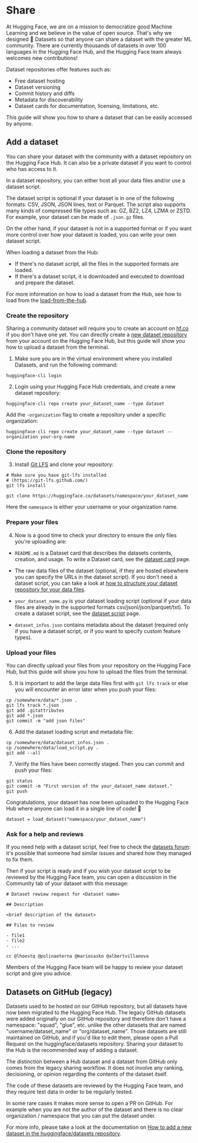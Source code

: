 # Share

At Hugging Face, we are on a mission to democratize good Machine Learning and we believe in the value of open source. That's why we designed 🤗 Datasets so that anyone can share a dataset with the greater ML community. There are currently thousands of datasets in over 100 languages in the Hugging Face Hub, and the Hugging Face team always welcomes new contributions!

Dataset repositories offer features such as:

- Free dataset hosting
- Dataset versioning
- Commit history and diffs
- Metadata for discoverability
- Dataset cards for documentation, licensing, limitations, etc.

This guide will show you how to share a dataset that can be easily accessed by anyone.

<a id='upload_dataset_repo'></a>

## Add a dataset

You can share your dataset with the community with a dataset repository on the Hugging Face Hub.
It can also be a private dataset if you want to control who has access to it.

In a dataset repository, you can either host all your data files and/or use a dataset script.

The dataset script is optional if your dataset is in one of the following formats: CSV, JSON, JSON lines, text or Parquet.
The script also supports many kinds of compressed file types such as: GZ, BZ2, LZ4, LZMA or ZSTD.
For example, your dataset can be made of `.json.gz` files.

On the other hand, if your dataset is not in a supported format or if you want more control over how your dataset is loaded, you can write your own dataset script.

When loading a dataset from the Hub:

- If there's no dataset script, all the files in the supported formats are loaded.
- If there's a dataset script, it is downloaded and executed to download and prepare the dataset.

For more information on how to load a dataset from the Hub, see how to load from the [load-from-the-hub](#load-from-the-hub).

### Create the repository

Sharing a community dataset will require you to create an account on [hf.co](https://huggingface.co/join) if you don't have one yet.
You can directly create a [new dataset repository](https://huggingface.co/login?next=%2Fnew-dataset) from your account on the Hugging Face Hub, but this guide will show you how to upload a dataset from the terminal.

1. Make sure you are in the virtual environment where you installed Datasets, and run the following command:

```
huggingface-cli login
```

2. Login using your Hugging Face Hub credentials, and create a new dataset repository:

```
huggingface-cli repo create your_dataset_name --type dataset
```

Add the `-organization` flag to create a repository under a specific organization:

```
huggingface-cli repo create your_dataset_name --type dataset --organization your-org-name
```

### Clone the repository

3. Install [Git LFS](https://git-lfs.github.com/) and clone your repository:

```
# Make sure you have git-lfs installed
# (https://git-lfs.github.com/)
git lfs install

git clone https://huggingface.co/datasets/namespace/your_dataset_name
```

Here the `namespace` is either your username or your organization name.

### Prepare your files

4. Now is a good time to check your directory to ensure the only files you're uploading are:

- `README.md` is a Dataset card that describes the datasets contents, creation, and usage. To write a Dataset card, see the [dataset card](dataset_card) page.

- The raw data files of the dataset (optional, if they are hosted elsewhere you can specify the URLs in the dataset script). If you don't need a dataset script, you can take a look at [how to structure your dataset repository for your data files](repository_structure).

- `your_dataset_name.py` is your dataset loading script (optional if your data files are already in the supported formats csv/jsonl/json/parquet/txt). To create a dataset script, see the [dataset script](dataset_script) page.

- `dataset_infos.json` contains metadata about the dataset (required only if you have a dataset script, or if you want to specify custom feature types).

### Upload your files

You can directly upload your files from your repository on the Hugging Face Hub, but this guide will show you how to upload the files from the terminal.

5. It is important to add the large data files first with `git lfs track` or else you will encounter an error later when you push your files:

```
cp /somewhere/data/*.json .
git lfs track *.json
git add .gitattributes
git add *.json
git commit -m "add json files"
```

6. Add the dataset loading script and metadata file:

```
cp /somewhere/data/dataset_infos.json .
cp /somewhere/data/load_script.py .
git add --all
```

7. Verify the files have been correctly staged. Then you can commit and push your files:

```
git status
git commit -m "First version of the your_dataset_name dataset."
git push
```

Congratulations, your dataset has now been uploaded to the Hugging Face Hub where anyone can load it in a single line of code! 🥳

```
dataset = load_dataset("namespace/your_dataset_name")
```

### Ask for a help and reviews

If you need help with a dataset script, feel free to check the [datasets forum](https://discuss.huggingface.co/c/datasets/10): it's possible that someone had similar issues and shared how they managed to fix them.

Then if your script is ready and if you wish your dataset script to be reviewed by the Hugging Face team, you can open a discussion in the Community tab of your dataset with this message:

```
# Dataset rewiew request for <Dataset name>

## Description

<brief description of the dataset>

## Files to review

- file1
- file2
- ...

cc @lhoestq @polinaeterna @mariosasko @albertvillanova
```

Members of the Hugging Face team will be happy to review your dataset script and give you advice.

## Datasets on GitHub (legacy)

Datasets used to be hosted on our GitHub repository, but all datasets have now been migrated to the Hugging Face Hub.
The legacy GitHub datasets were added originally on our GitHub repository and therefore don't have a namespace: "squad", "glue", etc. unlike the other datasets that are named "username/dataset_name" or "org/dataset_name".
Those datasets are still maintained on GitHub, and if you'd like to edit them, please open a Pull Request on the huggingface/datasets repository.
Sharing your dataset to the Hub is the recommended way of adding a dataset.

<Tip>

The distinction between a Hub dataset and a dataset from GitHub only comes from the legacy sharing workflow. It does not involve any ranking, decisioning, or opinion regarding the contents of the dataset itself.

</Tip>

The code of these datasets are reviewed by the Hugging Face team, and they require test data in order to be regularly tested.

In some rare cases it makes more sense to open a PR on GitHub. For example when you are not the author of the dataset and there is no clear organization / namespace that you can put the dataset under.

For more info, please take a look at the documentation on [How to add a new dataset in the huggingface/datasets repository](https://github.com/huggingface/datasets/blob/main/ADD_NEW_DATASET.md).

